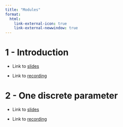 ```yaml
---
title: "Modules"
format:
  html:
    link-external-icon: true
    link-external-newwindow: true
---
```


# 1 - Introduction 

-   Link to [slides](https://umass-my.sharepoint.com/:b:/r/personal/lalkema_umass_edu/Documents/bayes%20slides%202024/1_intro.pdf?csf=1&web=1&e=kdva55)

-   Link to [recording](https://umass-my.sharepoint.com/:v:/g/personal/lalkema_umass_edu/EQXeU01m8PhAtoO-m1ImHJoB9uFc6pvl2OtUnd7HPEVekw?nav=eyJyZWZlcnJhbEluZm8iOnsicmVmZXJyYWxBcHAiOiJPbmVEcml2ZUZvckJ1c2luZXNzIiwicmVmZXJyYWxBcHBQbGF0Zm9ybSI6IldlYiIsInJlZmVycmFsTW9kZSI6InZpZXciLCJyZWZlcnJhbFZpZXciOiJNeUZpbGVzTGlua0NvcHkifX0&e=MyJKns)

# 2 - One discrete parameter 

-   Link to [slides](https://umass-my.sharepoint.com/:b:/r/personal/lalkema_umass_edu/Documents/bayes%20slides%202024/2_discrete_fall2022_handout.pdf?csf=1&web=1&e=O7Ye8v)

-   Link to [recording](https://umass-my.sharepoint.com/personal/lalkema_umass_edu/_layouts/15/stream.aspx?id=%2Fpersonal%2Flalkema%5Fumass%5Fedu%2FDocuments%2Fbayes%20recordings%2F2%5Fdiscrete%2Emp4&nav=eyJyZWZlcnJhbEluZm8iOnsicmVmZXJyYWxBcHAiOiJPbmVEcml2ZUZvckJ1c2luZXNzIiwicmVmZXJyYWxBcHBQbGF0Zm9ybSI6IldlYiIsInJlZmVycmFsTW9kZSI6InZpZXciLCJyZWZlcnJhbFZpZXciOiJNeUZpbGVzTGlua0NvcHkifX0&ga=1&referrer=StreamWebApp%2EWeb&referrerScenario=AddressBarCopied%2Eview%2Ed66beddc%2De0d3%2D4645%2D8e90%2D75de56313f97)
